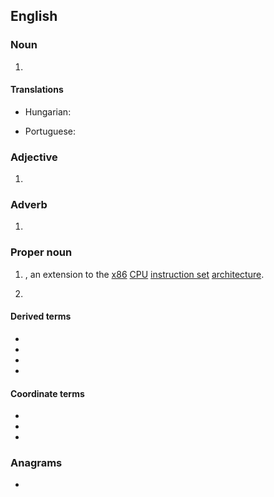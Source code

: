 {{also|sse}}
==English==

===Noun===
{{en-noun|-}}

# {{init of|en|south-southeast}}

====Translations====
{{trans-top|abbreviation of south-southeast}}
* Hungarian: {{t+|hu|DDK}}
{{trans-mid}}
* Portuguese: {{t|pt|SSE}}
{{trans-bottom}}

===Adjective===
{{en-adj|-}}

# {{init of|en|south-southeast}}

===Adverb===
{{en-adv|-}}

# {{init of|en|south-southeast}}

===Proper noun===
{{en-proper-noun}}

# {{lb|en|computing}} {{init of|en|{{w|Streaming SIMD Extensions}}|nodot=1}}, an extension to the [[x86]] [[CPU]] [[instruction set]] [[architecture]].
# {{lb|en|linguistics}} {{init of|en|[[standard|Standard]] [[Scottish English]]/Scottish Standard English}}

====Derived terms====
* {{l|en|SSE2}}
* {{l|en|SSE3}}
* {{l|en|SSSE3}}
* {{l|en|SSE4}}

====Coordinate terms====
* {{l|en|x87}}
* {{l|en|3DNow%21|3DNow!}}
* {{l|en|MMX}}

===Anagrams===
* {{anagrams|en|a=ess|-ess|-ses|ESS|Ess.|SES|SEs|ess}}

{{C|en|Compass points}}